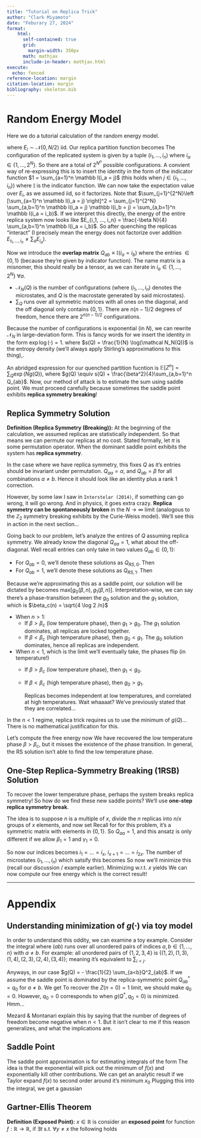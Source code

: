 ```yaml
---
title: "Tutorial on Replica Trick"
author: "Clark Miyamoto"
date: "Feburary 27, 2024"
format:
    html: 
      self-contained: true
      grid: 
        margin-width: 350px
      math: mathjax
      include-in-header: mathjax.html
execute: 
  echo: fenced
reference-location: margin
citation-location: margin
bibliography: skeleton.bib
---
```

# Random Energy Model
Here we do a tutorial calculation of the random energy model.
\begin{align}
Z = \sum_{i=1}^{2^N} \exp(- \beta E_{i})
\end{align}

where $E_i \sim \mathcal N(0, N/2)$ iid. Our replica partition function becomes
\begin{align}
	Z^n & = \sum_{i_1, ..., i_n = 1}^{2^N} \exp(- \beta E_{i_1} - ... - \beta E_{i_n})
\end{align}
The configuration of the replicated system is given by a tuple $(i_1, ..., i_n)$ where $i_\alpha \in \{1, ..., 2^N\}$. So there are a total of $2^{N^n}$ possible configurations. A convient way of re-expressing this is to insert the identity in the form of the indicator function $1 = \sum_{a=1}^n \mathbb I(i_a = j)$ (this holds when $j \in \{i_1, ..., i_n\}$)
\begin{align}
	Z^n & =  \sum_{i_1, ..., i_n = 1}^{2^N}  \exp \left (- \sum_{j=1}^{2^N} \beta E_j \sum_{a=1}^n \mathbb I(i_a = j)\right) \\
	& = \sum_{i_1, ..., i_n = 1}^{2^N} \prod_{j=1}^{2^N} \exp \left (- \beta E_j \sum_{a=1}^n \mathbb I(i_a = j)\right)
\end{align}
where $\mathbb I$ is the indicator function. We can now take the expectation value over $E_i$, as we assumed iid, so it factorizes.
\begin{align}
	\mathbb E[Z^n] = \sum_{i_1, ..., i_n = 1}^{2^N} \prod_{j=1}^{2^N} \exp \left (\frac{\beta^2N}{4} \left [\sum_{a=1}^n \mathbb I(i_a = j)  \right]^2\right)
\end{align}
Note that $\sum_{j=1}^{2^N}\left [\sum_{a=1}^n \mathbb I(i_a = j)  \right]^2 = \sum_{j=1}^{2^N} \sum_{a,b=1}^n \mathbb I(i_a = j)  \mathbb I(i_b = j) = \sum_{a,b=1}^n \mathbb I(i_a = i_b)$.
\begin{align}
	\mathbb E[Z^n] = \sum_{i_1, ..., i_n = 1}^{2^N}  \exp \left (\frac{\beta^2N}{4} \sum_{a,b=1}^n \mathbb I(i_a = i_b) \right)
\end{align}
If we interpret this directly, the energy of the entire replica system now looks like $E_{i_1, ..., i_n} = \frac{-\beta N}{4} \sum_{a,b=1}^n \mathbb I(i_a = i_b)$. So after quenching the replicas "interact" (I precisely mean the energy does not factorize over addition $E_{i_1, ..., i_n} \neq \sum_a E_{i_a}$). 

Now we introduce the **overlap matrix** $Q_{ab} \equiv \mathbb I(i_a = i_b)$ where the entries $\in \{0, 1\}$ (because they're given by indicator function). The name matrix is a misnomer, this should really be a tensor, as we can iterate in $i_a \in \{1, ..., 2^N\} ~ \forall a$. 
\begin{align}
	\mathbb E[Z^n] & =  \sum_{i_1, ..., i_n = 1}^{2^N} \exp \left (\frac{\beta^2N}{4} \sum_{a,b=1}^n Q_{ab}(i_1, ..., i_n) \right)\\
	& = \sum_{Q} \mathcal N_N(Q) \exp\left (\frac{\beta^2N}{4} \sum_{a,b=1}^n Q_{ab} \right)
\end{align}

- $\mathcal N_N(Q)$ is the number of configurations (where $(i_1, ..., i_n)$ denotes the microstates, and $Q$ is the macrostate generated by said microstates).
- $\sum_Q$ runs over all symmetric matrices with all ones on the diagonal, and the off diagonal only contains $\{0 ,1\}$. There are $n (n-1)/2$ degrees of freedom, hence there are $2^{n (n-1)/2}$ configurations.

Because the number of configurations is exponential (in $N$), we can rewrite $\mathcal N_N$ in large-deviation form. This is fancy words for we insert the identity in the form $\exp \log (\cdot) = 1$.
\begin{align}
	\mathcal N_N(Q) = \exp(\log (\mathcal N_N (Q)) \doteq \exp(N s(Q))
\end{align}
where $s(Q) = \frac{1}{N} \log(\mathcal N_N(Q))$ is the entropy density (we'll always apply Stirling's approximations to this thing),.

An abridged expression for our quenched partition fucntion is $\mathbb E[Z^n] = \sum_{Q} \exp(N g(Q))$, where $g(Q) \equiv s(Q) + \frac{\beta^2}{4}\sum_{a,b=1}^n Q_{ab}$. Now, our method of attack is to estimate the sum using saddle point. We must proceed carefully because sometimes the saddle point exhibits **replica symmetry breaking**!

## Replica Symmetry Solution
**Definition (Replica Symmetry (Breaking)):** At the beginning of the calculation, we assumed replicas are statistically independent. So that means we can permute our replicas at no cost. Stated formally, let $\pi$ is some permutation operator. When the dominant saddle point exhibits 
\begin{align}
  g(Q_{\pi(a), \pi(b)}) = g(Q)
\end{align} 
the system has **replica symmetry**.

In the case where we have replica symmetry, this fixes $Q$ as it's entries should be invariant under permutation. $Q_{aa} = \alpha$, and $Q_{ab} = \beta$ for all combinations $a\neq b$.
\begin{align}
  Q = \begin{pmatrix}
    \alpha & \beta & \beta & \\
    \beta & \alpha & \beta & ...\\
    \beta & \beta & \alpha & \\
      & \vdots &  & \ddots
  \end{pmatrix} = (\alpha - \beta) \mathbb I + \beta  ~ xx^T, && \text{where } x = (1,1,...)
\end{align} 
Hence it should look like an identity plus a rank 1 correction.

However, by some law I saw in `Interstelar (2014)`, if something can go wrong, it will go wrong. And in physics, it goes extra crazy. **Replica symmetry can be spontaneously broken**  in the $N \to \infty$ limit (analogous to the $\mathbb Z_2$ symmetry breaking exhibits by the Curie-Weiss model). We'll see this in action in the next section...

Going back to our problem, let's analyze the entires of $Q$ assuming replica symmetry. We already know the diagonal $Q_{aa} = 1$, what about the off-diagonal. Well recall entries can only take in two values $Q_{ab} \in \{0, 1\}$:

- For $Q_{ab} = 0$, we'll denote these solutions as $Q_{RS,0}$. Then 
\begin{align}
  \mathcal N_N(Q_{RS,0}) & = \prod_{\alpha=0}^{n-1} (2^N - \alpha) \\
  s(Q_{RS,0}) & = \frac{1}{N} \sum_{\alpha =0}^{n-1} \log(2^N - \alpha) \approx \frac{1}{N} \sum_{\alpha = 0}^{n-1} \log(2^N) = n \log 2\\
  g_0(\beta, n) \equiv g(Q_{RS,0}) & = n (\frac{\beta^2}{4} + \log 2)
\end{align}
- For $Q_{ab} = 1$, we'll denote these solutions as $Q_{RS,1}$. Then
\begin{align}
  \mathcal N_N(Q_{RS,1}) & = 2^N\\
  s(Q_{RS,1}) & = \log 2\\
  g_1(\beta, n) \equiv g(Q_{RS,1}) & = \frac{n^2 \beta^2}{4} + \log 2
\end{align}

Because we're approximating this as a saddle point, our solution will be dictated by becomes $\text{max}[g_0(\beta, n), g_1(\beta, n)]$. Interpretation-wise, we can say there's a phase-transition between the $g_0$ solution and the $g_1$ solution, which is $\beta_c(n) = \sqrt{4 \log 2 /n}$

- When $n > 1$:
  - If $\beta > \beta_c$ (low temperature phase), then $g_1 > g_0$. The $g_1$ solution dominates, all replicas are locked together.
  - If $\beta < \beta_c$ (high temperature phase), then $g_0 < g_1$. The $g_0$ solution dominates, hence all replicas are independent.
- When $n < 1$, which is the limit we'll eventually take, the phases flip (in temperature!)
  - If $\beta > \beta_c$ (low temperature phase), then $g_1 < g_0$. 
  - If $\beta < \beta_c$ (high temperature phase), then $g_0 > g_1$. 

	Replicas becomes independent at low temperatures, and correlated at high temperatures. Wait whaaaat? We've previously stated that they are correlated...

In the $n< 1$ regime, replica trick requires us to use the minimum of $g(Q)$... There is no mathematical justification for this.

Let's compute the free energy now
\begin{align}
	- \beta f & \equiv \lim_{N \to \infty} \frac{1}{N} \mathbb E [\log Z] \\
	& = \lim_{N \to \infty} \lim_{n \to 0} \frac{1}{N n} \log (\mathbb E[Z^n]) & \text{Replica trick formula}\\
	& = \lim_{n \to 0} \lim_{N \to \infty} \frac{1}{N n} \log (\mathbb E[Z^n])  & \text{Interchange limits (non rigorous)}\\
	& = \lim_{n \to 0} \frac{g_0(n, \beta)}{n} = \frac{\beta^2}{4} + \log 2
\end{align}
We have recovered the low temperature phase $\beta > \beta_c$, but it misses the existence of the phase transition. In general, the RS solution isn't able to find the low temperature phase.


## One-Step Replica-Symmetry Breaking (1RSB) Solution
To recover the lower temperature phase, perhaps the system breaks replica symmetry! So how do we find these new saddle points? We'll use **one-step replica symmetry break**.

The idea is to suppose $n$ is a multiple of $x$, divide the $n$ replicas into $n/x$ groups of $x$ elements, and now set
\begin{align*}
	Q_{aa} &= \alpha_1  &\text{In this problem it is 1}\\
	Q_{ab} & = \beta_1 & \text{If $a$ and $b$ are in the same group}\\
	Q_{ab} & = \gamma_1 & \text{If $a$ and $b$ are NOT in the same group}
\end{align*}
Recall for for this problem, it's a symmetric matrix with elements in $\{0,1\}$. So $Q_{aa}  = 1$, and this ansatz is only different if we allow $\beta_1 = 1$ and $\gamma_1 = 0$. 

So now our indices becomes $i_1 = ... = i_x$, $i_{x+1} = ... = i_{2x}$. The number of microstates $(i_1, ..., i_n)$ which satsify this becomes
\begin{align}
	\mathcal N_N(Q) &= 2^N \times (2^N -  1) \times ... \times (2^N - n/x  +1 )\\
	s(Q) &= (n/x) \log 2\\
	g_{1RSB}(\beta, n, x) & = n (\frac{\beta^2}{4} x + \frac{1}{x} \log 2)
\end{align}
So now we'll minimize this (recall our discussion / example earlier). Minimizing w.r.t. $x$ yields
\begin{align}
	x_* = \frac{2 \sqrt{\log 2}}{\beta} = \frac{\beta_c}{\beta}
\end{align}
We can now compute our free energy
\begin{align}
	- \beta f & = \lim_{N \to \infty} \frac{1}{N}\mathbb E[\log Z]\\
	& = \lim_{N \to \infty} \lim_{n \to 0} \frac{1}{Nn} \log(\mathbb E[Z^n]) \\
	& = \lim_{n \to 0}\lim_{N \to \infty}\frac{1}{Nn} \log(\mathbb E[Z^n])\\
	& = \lim_{n \to 0} \min_x \frac{g_{1{RSB}}(\beta, n \, x)}{n} & \text{Exchanged limits}\\
	& = \beta \sqrt{\log 2}
 \end{align} which is the correct result!

_______

# Appendix

## Understanding minimization of $g(\cdot)$ via toy model
In order to understand this oddity, we can examine a toy example. Consider the integral
\begin{align}
  Z(n) = \int e^{-(N/2) \sum_{(ab)} Q_{ab}^2} \prod_{(ab)} dQ_{ab} = \left (\frac{2\pi}{N} \right)^{n(n-1)/4}
\end{align} 
where $(ab)$  runs over all unordered pairs of indices $a,b \in \{1,...,n\}$ with $a\neq b$. For example: all unordered pairs of $\{1,2,3,4\}$ is $\{(1,2),(1,3),(1,4),(2,3),(2,4),(3,4)\}$; meaning it's equivalent to $\sum_{i < j}$.

Anyways, in our case $g(Q) = - \frac{1}{2} \sum_{a<b}Q^2_{ab}$. If we assume the saddle point is dominated by the replica-symmetric point $Q^*_{ab} = q_0$ for $a\neq b$. We get
\begin{align}
  g(Q^*) = - n(n-1)q_0^2 /4
\end{align}
To recover the $Z(n=0) = 1$ limit, we should make $q_0 = 0$. However,  $q_0 = 0$ corresponds to when $g(Q^*, q_0 = 0)$ is minimized. Hmm...

Mezard \& Montanari explain this by saying that the number of degrees of freedom become negative when $n < 1$. But it isn't clear to me if this reason generalizes, and what the implications are.

## Saddle Point
The saddle point approximation is for estimating integrals of the form
\begin{align}
	I = \int e^{-f(x)} dx
\end{align}
The idea is that the exponential will pick out the minimum of $f(x)$ and exponentially kill other contributions. We can get an analytic result if we Taylor expand $f(x)$ to second order around it's minimum $x_0$
\begin{align}
	f(x) \approx  f(x_0) + \cancel{f'(x_0)} x_0 + \frac{1}{2} f''(x_0) (x - x_0)^2 + \mathcal O(x^3)
\end{align}
Plugging this into the integral, we get a gaussian
\begin{align}
	I \approx e^{-f(x_0)} \int e^{-\frac{f''(x_0)}{2}(x-x_0)^2} dx = e^{-f(x_0)} \sqrt{\frac{2\pi}{f''(x_0)}}
\end{align}

## Gartner-Ellis Theorem
**Definition (Exposed Point):** $x \in \mathbb R$ is consider an **exposed point** for function $f: \mathbb R \to \mathbb R$, if $\exists t$ s.t. $\forall y \neq x$ the following holds
\begin{align}
  t y - f(y) > t x - f(x) 
\end{align}